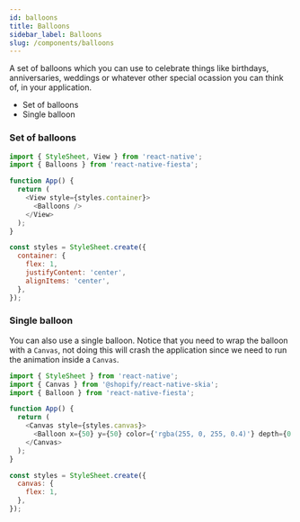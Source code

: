 ```yaml
---
id: balloons
title: Balloons
sidebar_label: Balloons
slug: /components/balloons
---
```


A set of balloons which you can use to celebrate things like birthdays, anniversaries, weddings or whatever other special ocassion you can think of, in your application.

- Set of balloons
- Single balloon

### Set of balloons

```js
import { StyleSheet, View } from 'react-native';
import { Balloons } from 'react-native-fiesta';

function App() {
  return (
    <View style={styles.container}>
      <Balloons />
    </View>
  );
}

const styles = StyleSheet.create({
  container: {
    flex: 1,
    justifyContent: 'center',
    alignItems: 'center',
  },
});
```

### Single balloon

You can also use a single balloon. Notice that you need to wrap the balloon with a `Canvas`, not doing this will crash the application since we need to run the animation inside a `Canvas`.

```js
import { StyleSheet } from 'react-native';
import { Canvas } from '@shopify/react-native-skia';
import { Balloon } from 'react-native-fiesta';

function App() {
  return (
    <Canvas style={styles.canvas}>
      <Balloon x={50} y={50} color={'rgba(255, 0, 255, 0.4)'} depth={0.4} />
    </Canvas>
  );
}

const styles = StyleSheet.create({
  canvas: {
    flex: 1,
  },
});
```
